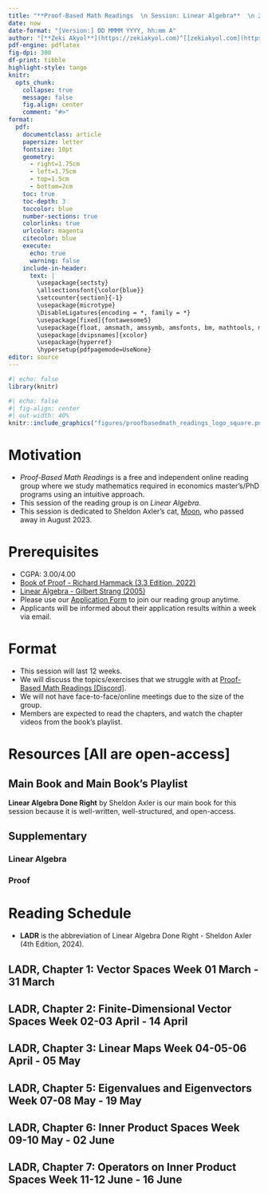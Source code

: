 ---
title: "**Proof-Based Math Readings  \n Session: Linear Algebra**  \n 2024 Spring"
date: now
date-format: "[Version:] DD MMMM YYYY, hh:mm A"
author: "[**Zeki Akyol**](https://zekiakyol.com)^[[zekiakyol.com](https://zekiakyol.com)]  \n Department of Economics  \n Istanbul Technical University  \n [Click here for the most recent versions of the syllabuses](https://github.com/zekiakyol/proof-based-math-readings)"
pdf-engine: pdflatex
fig-dpi: 300
df-print: tibble
highlight-style: tango
knitr:
  opts_chunk: 
    collapse: true
    message: false
    fig.align: center
    comment: "#>"
format:
  pdf: 
    documentclass: article
    papersize: letter
    fontsize: 10pt
    geometry: 
      - right=1.75cm
      - left=1.75cm
      - top=1.5cm
      - bottom=2cm
    toc: true
    toc-depth: 3
    toccolor: blue
    number-sections: true
    colorlinks: true
    urlcolor: magenta
    citecolor: blue
    execute:
      echo: true
      warning: false
    include-in-header: 
      text: |
        \usepackage{sectsty}
        \allsectionsfont{\color{blue}}
        \setcounter{section}{-1}
        \usepackage{microtype}
        \DisableLigatures{encoding = *, family = *}
        \usepackage[fixed]{fontawesome5}
        \usepackage{float, amsmath, amssymb, amsfonts, bm, mathtools, mathastext}
        \usepackage[dvipsnames]{xcolor}
        \usepackage{hyperref}
        \hypersetup{pdfpagemode=UseNone}
editor: source
---

```{r}
#| echo: false
library(knitr)
```

```{r}
#| echo: false
#| fig-align: center
#| out-width: 40%
knitr::include_graphics("figures/proofbasedmath_readings_logo_square.png")
```

\newpage

# Motivation 

- *Proof-Based Math Readings* is a free and independent online reading group where we study mathematics required in economics master's/PhD programs using an intuitive approach.
- This session of the reading group is on *Linear Algebra*.
- This session is dedicated to Sheldon Axler's cat, [\faCat Moon](https://link.springer.com/content/pdf/10.1007/978-3-031-41026-0.pdf#page=6), who passed away in August 2023.

# Prerequisites

- CGPA: 3.00/4.00
- [\faBook Book of Proof - Richard Hammack (3.3 Edition, 2022)](https://www.people.vcu.edu/~rhammack/BookOfProof/)
- [\faYoutube Linear Algebra - Gilbert Strang (2005)](https://www.youtube.com/playlist?list=PLE7DDD91010BC51F8)
- Please use our [\faLink Application Form](https://docs.google.com/forms/d/e/1FAIpQLSf3OxwYuAwiDXMVTCQ_x3FTtKnHmRRkl_SXlpdfqTDty06PxQ/viewform) to join our reading group anytime.
- Applicants will be informed about their application results within a week via email.

# Format

- This session will last 12 weeks.
- We will discuss the topics/exercises that we struggle with at [\faDiscord Proof-Based Math Readings \[Discord\]](https://discord.com).
- We will not have face-to-face/online meetings due to the size of the group.
- Members are expected to read the chapters, and watch the chapter videos from the book's playlist.

# Resources [All are open-access]

## Main Book and Main Book's Playlist

**Linear Algebra Done Right** by Sheldon Axler is our main book for this session because it is well-written, well-structured, and open-access.

\begin{itemize}
  \item[\faBook] \href{https://linear.axler.net/LADR4e.pdf}{Linear Algebra Done Right - Sheldon Axler (4th Edition, 2024)}
  \item[\faBook] \href{https://linear.axler.net/LADRErrata4e.html}{Linear Algebra Done Right - Sheldon Axler (4th Edition, 2024, Errata)}
  \item[\faYoutube] \href{https://linear.axler.net/LADRvideos4e.html}{Linear Algebra Done Right - Sheldon Axler (4th Edition, 2024, Companion playlist to the book)}
  \item[\faBook] \href{https://linearalgebras.com}{Linear Algebra Done Right - Sheldon Axler (3rd Edition, 2015, Solutions by linearalgebras)}
  \item[\faBook] \href{https://github.com/jubnoske08/linear_algebra}{Linear Algebra Done Right - Sheldon Axler (3rd Edition, 2015, Solutions by jubnoske08)}
  \item[\faBook] \href{https://math.solverer.com/library/sheldon_axler/linear_algebra_done_right?utm_source=reddit&utm_medium=link}{Linear Algebra Done Right - Sheldon Axler (3rd Edition, 2015, Solutions by solverer.com)}
\end{itemize}

## Supplementary

### Linear Algebra

\begin{itemize}
  \item[\faYoutube] \href{https://www.youtube.com/playlist?list=PLZHQObOWTQDPD3MizzM2xVFitgF8hE_ab}{Essence of Linear Algebra - 3Blue1Brown (2023)}
  \item[\faYoutube] \href{https://www.youtube.com/playlist?list=PLoxJTbDttvt7ny0WEJHWw6-0Sjx7EImIQ}{Linear Algebra Done Right - Sheldon Axler (3rd Edition, 2015, Companion playlist by Robert Won)}
  \item[\faYoutube] \href{https://www.youtube.com/playlist?list=PLflMyS1QOtxwiN5oOuyY4W_8fZlTTnRcF}{Linear Algebra Done Right - Sheldon Axler (3rd Edition, 2015, Companion playlist by Jason Morton)}
  \item[\faYoutube] \href{https://mediaspace.illinois.edu/channel/MATH%2B416%2BAbstract%2BLinear%2BAlgebra/223194603}{Linear Algebra Done Right - Sheldon Axler (3rd Edition, 2015, Companion playlist by Felix Leditzky)}
  \item[\faBook] \href{https://media.pearsoncmg.com/cmg/pmmg_mml_shared/Chartrand_4e/Chartrand4e_Ch17.pdf}{Mathematical Proofs A Transition to Advanced Mathematics - Gary Chartrand, Albert D. Polimeni, Ping Zhang (Chapter 17: Proofs in Linear Algebra, 4th Edition, 2018)} and \href{https://media.pearsoncmg.com/cmg/pmmg_mml_shared/Chartrand_4e/Chartrand4e_Ch16-19_odd_answers.pdf#page=2}{Odd-Numbered Exercise Solutions}
\end{itemize}

### Proof

\begin{itemize}
  \item[\faBook] \href{https://www.people.vcu.edu/~rhammack/BookOfProof/}{Book of Proof - Richard Hammack (3.3 Edition, 2022)}
  \item[\faYoutube] \href{https://www.youtube.com/@jeremy9959/playlists?view=50&sort=dd&shelf_id=5}{Book of Proof - Richard Hammack (3.3 Edition, 2022, Companion playlist by Jeremy Teitelbaum, Chapter 1-12)}
  \item[\faYoutube] \href{https://www.youtube.com/playlist?list=PLVMgvCDIRy1x00m7Oo9XzEkDDACeEK_m-}{Book of Proof - Richard Hammack (3.3 Edition, 2022, Companion playlist by Michael Penn, Chapter 1-14)}
\end{itemize}

\newpage

# Reading Schedule

- **LADR** is the abbreviation of Linear Algebra Done Right - Sheldon Axler (4th Edition, 2024).

::: {.callout-tip icon=false}
## **\faBook LADR, Chapter 1: Vector Spaces \hfill Week 01 \faCalendar* 25 March - 31 March**

\begin{itemize}
  \item[] LADR, Chapter 1.A: $\mathbf{R}^n$ and $\mathbf{C}^n$
  \item[] LADR, Chapter 1.B: Definition of Vector Space
  \item[] LADR, Chapter 1.C: Subspaces
\end{itemize}
:::

::: {.callout-tip icon=false}
## **\faBook LADR, Chapter 2: Finite-Dimensional Vector Spaces \hfill Week 02-03 \faCalendar* 01 April - 14 April**

\begin{itemize}
  \item[] LADR, Chapter 2.A: Span and Linear Independence
  \item[] LADR, Chapter 2.B: Bases
  \item[] LADR, Chapter 2.C: Dimension
\end{itemize}
:::

::: {.callout-tip icon=false}
## **\faBook LADR, Chapter 3: Linear Maps \hfill Week 04-05-06 \faCalendar* 15 April - 05 May**

\begin{itemize}
  \item[] LADR, Chapter 3.A: Vector Space of Linear Maps
  \item[] LADR, Chapter 3.B: Null Spaces and Ranges
  \item[] LADR, Chapter 3.C: Matrices
  \item[] LADR, Chapter 3.D: Invertibility and Isomorphisms
  \item[] LADR, Chapter 3.E: Products and Quotients of Vector Spaces
\end{itemize}
:::

::: {.callout-tip icon=false}
## **\faBook LADR, Chapter 5: Eigenvalues and Eigenvectors \hfill Week 07-08 \faCalendar* 06 May - 19 May**

\begin{itemize}
  \item[] LADR, Chapter 5.A: Invariant Subspaces
  \item[] LADR, Chapter 5.B: The Minimal Polynomial
  \item[] LADR, Chapter 5.C: Upper-Triangular Matrices
  \item[] LADR, Chapter 5.D: Diagonalizable Operators
\end{itemize}
:::

::: {.callout-tip icon=false}
## **\faBook LADR, Chapter 6: Inner Product Spaces \hfill Week 09-10 \faCalendar* 20 May - 02 June**

\begin{itemize}
  \item[] LADR, Chapter 6.A: Inner Products and Norms
  \item[] LADR, Chapter 6.B: Orthonormal Bases
  \item[] LADR, Chapter 6.C: Orthogonal Complements and Minimization Problems
\end{itemize}
:::

::: {.callout-tip icon=false}
## **\faBook LADR, Chapter 7: Operators on Inner Product Spaces \hfill Week 11-12 \faCalendar* 03 June - 16 June**

\begin{itemize}
  \item[] LADR, Chapter 7.A: Self-Adjoint and Normal Operators
  \item[] LADR, Chapter 7.B: Spectral Theorem
  \item[] LADR, Chapter 7.C: Positive Operators
  \item[] LADR, Chapter 7.D: Isometries, Unitary Operators, and Matrix Factorization
  \item[] LADR, Chapter 7.E: Singular Value Decomposition
  \item[] LADR, Chapter 7.F: Consequences of Singular Value Decomposition
\end{itemize}
:::
